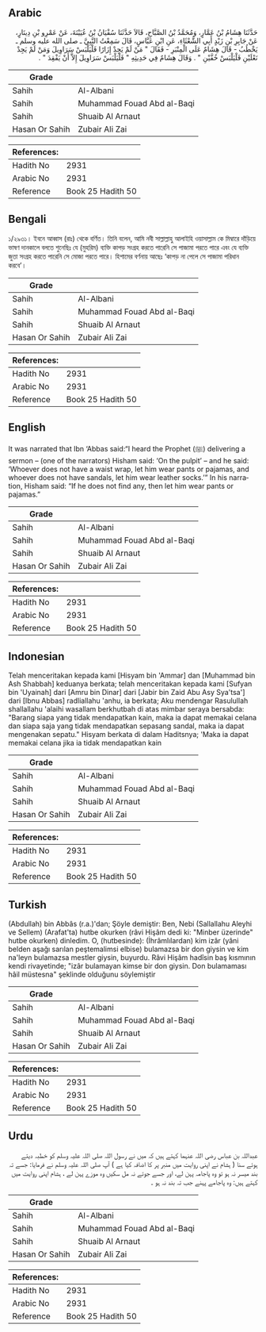 ## Arabic


<div dir="rtl" lang="ar" style={{fontSize:'larger',backgroundColor:'#f8f9fa',padding:20}}>
حَدَّثَنَا هِشَامُ بْنُ عَمَّارٍ، وَمُحَمَّدُ بْنُ الصَّبَّاحِ، قَالاَ حَدَّثَنَا سُفْيَانُ بْنُ عُيَيْنَةَ، عَنْ عَمْرِو بْنِ دِينَارٍ، عَنْ جَابِرِ بْنِ زَيْدٍ أَبِي الشَّعْثَاءِ، عَنِ ابْنِ عَبَّاسٍ، قَالَ سَمِعْتُ النَّبِيَّ ـ صلى الله عليه وسلم ـ يَخْطُبُ - قَالَ هِشَامٌ عَلَى الْمِنْبَرِ - فَقَالَ ‏"‏ مَنْ لَمْ يَجِدْ إِزَارًا فَلْيَلْبَسْ سَرَاوِيلَ وَمَنْ لَمْ يَجِدْ نَعْلَيْنِ فَلْيَلْبَسْ خُفَّيْنِ ‏"‏ ‏.‏ وَقَالَ هِشَامٌ فِي حَدِيثِهِ ‏"‏ فَلْيَلْبَسْ سَرَاوِيلَ إِلاَّ أَنْ يَفْقِدَ ‏"‏ ‏.‏
</div>
<div style={{backgroundColor:'#f8f9fa',padding:20, marginBottom: 10}}><table> <thead> <tr> <th>Grade</th> <th></th> </tr> </thead> <tbody> <tr><td>Sahih</td><td>Al-Albani</td></tr><tr><td>Sahih</td><td>Muhammad Fouad Abd al-Baqi</td></tr><tr><td>Sahih</td><td>Shuaib Al Arnaut</td></tr><tr><td>Hasan Or Sahih</td><td>Zubair Ali Zai</td></tr></tbody></table><table> <thead> <tr> <th>References:</th> <th></th> </tr> </thead> <tbody><tr><td>Hadith No</td><td>2931</td></tr><tr><td>Arabic No</td><td>2931</td></tr><tr><td>Reference</td><td>Book 25 Hadith 50</td></tr></tbody></table></div>

## Bengali


<div dir="ltr" lang="bn" style={{fontSize:'larger',backgroundColor:'#f8f9fa',padding:20}}>
১/২৯৩১। ইবনে আব্বাস (রাঃ) থেকে বর্ণিত। তিনি বলেন, আমি নবী সাল্লাল্লাহু আলাইহি ওয়াসাল্লাম কে মিম্বারে দাঁড়িয়ে ভাষণ দানকালে বলতে শুনেছিঃ যে (মুহরিম) ব্যক্তি কাপড় সংগ্রহ করতে পারেনি সে পাজামা পরতে পারে এবং যে ব্যক্তি জুতা সংগ্রহ করতে পারেনি সে মোজা পরতে পারে। হিশামের বর্ণনায় আছেঃ ‘কাপড় না পেলে সে পাজামা পরিধান করবে’।
</div>
<div style={{backgroundColor:'#f8f9fa',padding:20, marginBottom: 10}}><table> <thead> <tr> <th>Grade</th> <th></th> </tr> </thead> <tbody> <tr><td>Sahih</td><td>Al-Albani</td></tr><tr><td>Sahih</td><td>Muhammad Fouad Abd al-Baqi</td></tr><tr><td>Sahih</td><td>Shuaib Al Arnaut</td></tr><tr><td>Hasan Or Sahih</td><td>Zubair Ali Zai</td></tr></tbody></table><table> <thead> <tr> <th>References:</th> <th></th> </tr> </thead> <tbody><tr><td>Hadith No</td><td>2931</td></tr><tr><td>Arabic No</td><td>2931</td></tr><tr><td>Reference</td><td>Book 25 Hadith 50</td></tr></tbody></table></div>

## English


<div dir="ltr" lang="en" style={{fontSize:'larger',backgroundColor:'#f8f9fa',padding:20}}>
It was narrated that Ibn ‘Abbas said:“I heard the Prophet (ﷺ) delivering a sermon – (one of the narrators) Hisham said: ‘On the pulpit’ – and he said: ‘Whoever does not have a waist wrap, let him wear pants or pajamas, and whoever does not have sandals, let him wear leather socks.’” In his narration, Hisham said: “If he does not find any, then let him wear pants or pajamas.”
</div>
<div style={{backgroundColor:'#f8f9fa',padding:20, marginBottom: 10}}><table> <thead> <tr> <th>Grade</th> <th></th> </tr> </thead> <tbody> <tr><td>Sahih</td><td>Al-Albani</td></tr><tr><td>Sahih</td><td>Muhammad Fouad Abd al-Baqi</td></tr><tr><td>Sahih</td><td>Shuaib Al Arnaut</td></tr><tr><td>Hasan Or Sahih</td><td>Zubair Ali Zai</td></tr></tbody></table><table> <thead> <tr> <th>References:</th> <th></th> </tr> </thead> <tbody><tr><td>Hadith No</td><td>2931</td></tr><tr><td>Arabic No</td><td>2931</td></tr><tr><td>Reference</td><td>Book 25 Hadith 50</td></tr></tbody></table></div>

## Indonesian


<div dir="ltr" lang="id" style={{fontSize:'larger',backgroundColor:'#f8f9fa',padding:20}}>
Telah menceritakan kepada kami [Hisyam bin 'Ammar] dan [Muhammad bin Ash Shabbah] keduanya berkata; telah menceritakan kepada kami [Sufyan bin 'Uyainah] dari [Amru bin Dinar] dari [Jabir bin Zaid Abu Asy Sya'tsa'] dari [Ibnu Abbas] radliallahu 'anhu, ia berkata; Aku mendengar Rasulullah shallallahu 'alaihi wasallam berkhutbah di atas mimbar seraya bersabda: "Barang siapa yang tidak mendapatkan kain, maka ia dapat memakai celana dan siapa saja yang tidak mendapatkan sepasang sandal, maka ia dapat mengenakan sepatu." Hisyam berkata di dalam Haditsnya; 'Maka ia dapat memakai celana jika ia tidak mendapatkan kain
</div>
<div style={{backgroundColor:'#f8f9fa',padding:20, marginBottom: 10}}><table> <thead> <tr> <th>Grade</th> <th></th> </tr> </thead> <tbody> <tr><td>Sahih</td><td>Al-Albani</td></tr><tr><td>Sahih</td><td>Muhammad Fouad Abd al-Baqi</td></tr><tr><td>Sahih</td><td>Shuaib Al Arnaut</td></tr><tr><td>Hasan Or Sahih</td><td>Zubair Ali Zai</td></tr></tbody></table><table> <thead> <tr> <th>References:</th> <th></th> </tr> </thead> <tbody><tr><td>Hadith No</td><td>2931</td></tr><tr><td>Arabic No</td><td>2931</td></tr><tr><td>Reference</td><td>Book 25 Hadith 50</td></tr></tbody></table></div>

## Turkish


<div dir="ltr" lang="tr" style={{fontSize:'larger',backgroundColor:'#f8f9fa',padding:20}}>
(Abdullah) bin Abbâs (r.a.)'dan; Şöyle demiştir: Ben, Nebi (Sallallahu Aleyhi ve Sellem) (Arafat'ta) hutbe okurken (râvi Hişâm dedi ki: "Minber üzerinde" hutbe okurken) dinledim. O, (hutbesinde): (İhrâmlılardan) kim izâr (yâni belden aşağı sarılan peştemalimsi elbise) bulamazsa bir don giysin ve kim na'leyn bulamazsa mestler giysin, buyurdu. Râvi Hişâm hadîsin baş kısmının kendi rivayetinde; "izâr bulamayan kimse bir don giysin. Don bulamaması hâil müstesna" şeklinde olduğunu söylemiştir
</div>
<div style={{backgroundColor:'#f8f9fa',padding:20, marginBottom: 10}}><table> <thead> <tr> <th>Grade</th> <th></th> </tr> </thead> <tbody> <tr><td>Sahih</td><td>Al-Albani</td></tr><tr><td>Sahih</td><td>Muhammad Fouad Abd al-Baqi</td></tr><tr><td>Sahih</td><td>Shuaib Al Arnaut</td></tr><tr><td>Hasan Or Sahih</td><td>Zubair Ali Zai</td></tr></tbody></table><table> <thead> <tr> <th>References:</th> <th></th> </tr> </thead> <tbody><tr><td>Hadith No</td><td>2931</td></tr><tr><td>Arabic No</td><td>2931</td></tr><tr><td>Reference</td><td>Book 25 Hadith 50</td></tr></tbody></table></div>

## Urdu


<div dir="rtl" lang="ur" style={{fontSize:'larger',backgroundColor:'#f8f9fa',padding:20}}>
عبداللہ بن عباس رضی اللہ عنہما کہتے ہیں کہ میں نے رسول اللہ صلی اللہ علیہ وسلم کو خطبہ دیتے ہوئے سنا ( ہشام نے اپنی روایت میں منبر پر کا اضافہ کیا ہے ) آپ صلی اللہ علیہ وسلم نے فرمایا: جسے تہ بند میسر نہ ہو تو وہ پاجامہ پہن لے، اور جسے جوتے نہ مل سکیں وہ موزے پہن لے ، ہشام اپنی روایت میں کہتے ہیں: وہ پاجامے پہنے جب تہ بند نہ ہو ۔
</div>
<div style={{backgroundColor:'#f8f9fa',padding:20, marginBottom: 10}}><table> <thead> <tr> <th>Grade</th> <th></th> </tr> </thead> <tbody> <tr><td>Sahih</td><td>Al-Albani</td></tr><tr><td>Sahih</td><td>Muhammad Fouad Abd al-Baqi</td></tr><tr><td>Sahih</td><td>Shuaib Al Arnaut</td></tr><tr><td>Hasan Or Sahih</td><td>Zubair Ali Zai</td></tr></tbody></table><table> <thead> <tr> <th>References:</th> <th></th> </tr> </thead> <tbody><tr><td>Hadith No</td><td>2931</td></tr><tr><td>Arabic No</td><td>2931</td></tr><tr><td>Reference</td><td>Book 25 Hadith 50</td></tr></tbody></table></div>